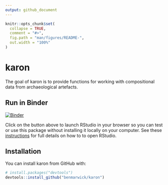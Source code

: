 ```yaml
---
output: github_document
---
```


<!-- README.md is generated from README.Rmd. Please edit that file -->

```r
knitr::opts_chunk$set(
  collapse = TRUE,
  comment = "#>",
  fig.path = "man/figures/README-",
  out.width = "100%"
)
```
# karon

The goal of karon is to provide functions for working with compositional data from archaeological artefacts.

## Run in Binder

[![Binder](http://mybinder.org/badge.svg)](http://mybinder.org/v2/gh/benmarwick/karon/master)

Click on the button above to launch RStudio in your browser so you can test or use this package without installing it locally on your computer. See these [instructions](https://github.com/rocker-org/binder#opening-rstudio-once-binder-launches) for full details on how to to open RStudio.

## Installation

You can install karon from GitHub with:

```r
# install.packages("devtools")
devtools::install_github("benmarwick/karon")
```

